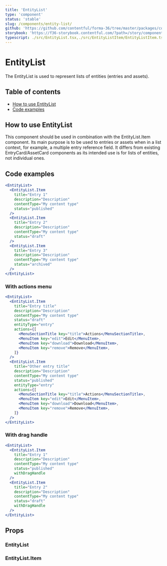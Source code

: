 ```yaml
---
title: 'EntityList'
type: 'component'
status: 'stable'
slug: /components/entity-list/
github: 'https://github.com/contentful/forma-36/tree/master/packages/components/entity-list'
storybook: 'https://f36-storybook.contentful.com/?path=/story/components-entity-list--default'
typescript: ./src/EntityList.tsx,./src/EntityListItem/EntityListItem.tsx
---
```


# EntityList

The EntityList is used to represent lists of entities (entries and assets).

## Table of contents

- [How to use EntityList](#how-to-use-entityList)
- [Code examples](#code-examples)

## How to use EntityList

This component should be used in combination with the EntityList.Item component. Its main purpose is to be used to entries or assets when in a list context, for example, a multiple entry reference field. It differs from existing EntryCard/AssetCard components as its intended use is for lists of entities, not individual ones.

## Code examples

```jsx
<EntityList>
  <EntityList.Item
    title="Entry 1"
    description="Description"
    contentType="My content type"
    status="published"
  />
  <EntityList.Item
    title="Entry 2"
    description="Description"
    contentType="My content type"
    status="draft"
  />
  <EntityList.Item
    title="Entry 3"
    description="Description"
    contentType="My content type"
    status="archived"
  />
</EntityList>
```

### With actions menu

```jsx
<EntityList>
  <EntityList.Item
    title="Entry title"
    description="Description"
    contentType="My content type"
    status="draft"
    entityType="entry"
    actions={[
      <MenuSectionTitle key="title">Actions</MenuSectionTitle>,
      <MenuItem key="edit">Edit</MenuItem>,
      <MenuItem key="download">Download</MenuItem>,
      <MenuItem key="remove">Remove</MenuItem>,
    ]}
  />
  <EntityList.Item
    title="Other entry title"
    description="Description"
    contentType="My content type"
    status="published"
    entityType="entry"
    actions={[
      <MenuSectionTitle key="title">Actions</MenuSectionTitle>,
      <MenuItem key="edit">Edit</MenuItem>,
      <MenuItem key="download">Download</MenuItem>,
      <MenuItem key="remove">Remove</MenuItem>,
    ]}
  />
</EntityList>
```

### With drag handle

```jsx
<EntityList>
  <EntityList.Item
    title="Entry 1"
    description="Description"
    contentType="My content type"
    status="published"
    withDragHandle
  />
  <EntityList.Item
    title="Entry 2"
    description="Description"
    contentType="My content type"
    status="draft"
    withDragHandle
  />
</EntityList>
```

## Props


### EntityList

<Props of="EntityList" />

### EntityList.Item

<Props of="EntityListItem" />
